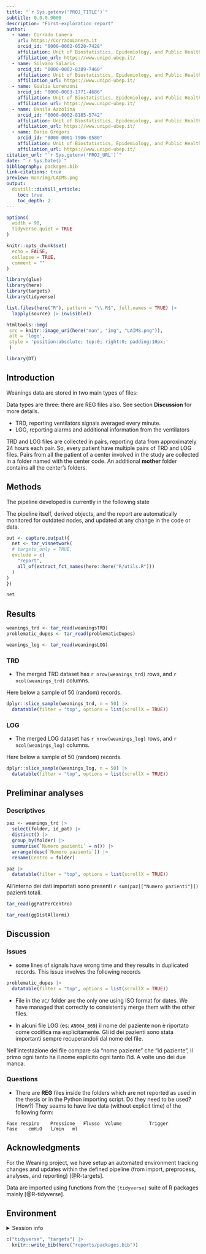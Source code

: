 ```yaml
---
title: "`r Sys.getenv('PROJ_TITLE')`"
subtitle: 0.0.0.9000
description: "First-exploration report"
author:
  - name: Corrado Lanera
    url: https://CorradoLanera.it
    orcid_id: "0000-0002-0520-7428"
    affiliation: Unit of Biostatistics, Epidemiology, and Public Health
    affiliation_url: https://www.unipd-ubep.it/
  - name: Silvano Salaris
    orcid_id: "0000-0002-8389-7460"
    affiliation: Unit of Biostatistics, Epidemiology, and Public Health
    affiliation_url: https://www.unipd-ubep.it/
  - name: Giulia Lorenzoni
    orcid_id: "0000-0003-1771-4686"
    affiliation: Unit of Biostatistics, Epidemiology, and Public Health
    affiliation_url: https://www.unipd-ubep.it/
  - name: Danila Azzolina
    orcid_id: "0000-0002-8185-5742"
    affiliation: Unit of Biostatistics, Epidemiology, and Public Health
    affiliation_url: https://www.unipd-ubep.it/
  - name: Dario Gregori
    orcid_id: "0000-0001-7906-0580"
    affiliation: Unit of Biostatistics, Epidemiology, and Public Health
    affiliation_url: https://www.unipd-ubep.it/
citation_url: "`r Sys.getenv('PROJ_URL')`"
date: "`r Sys.Date()`"
bibliography: packages.bib
link-citations: true
preview: man/img/LAIMS.png
output:
  distill::distill_article:
    toc: true
    toc_depth: 2
---
```


<!-- DON'T RENDER THE REPORT BY HAND DIRECTLY! -->
<!-- use `targets::tar_make()` instead -->


```r
options(
  width = 90,
  tidyverse.quiet = TRUE
)

knitr::opts_chunk$set(
  echo = FALSE,
  collapse = TRUE,
  comment = ""
)

library(glue)
library(here)
library(targets)
library(tidyverse)

list.files(here("R"), pattern = "\\.R$", full.names = TRUE) |>
  lapply(source) |> invisible()
```


```r
htmltools::img(
 src = knitr::image_uri(here("man", "img", "LAIMS.png")),
 alt = 'logo',
 style = 'position:absolute; top:0; right:0; padding:10px;'
 )
```


```r
library(DT)
```

## Introduction

Weanings data are stored in two main types of files:

<aside>
Data types are three: there are REG files also.
See section **Discussion** for more details.
</aside>

- TRD, reporting ventilators signals averaged every minute.
- LOG, reporting alarms and additional information from the ventilators

TRD and LOG files are collected in pairs, reporting data from
approximately 24 hours each pair. So, every patient have multiple pairs
of TRD and LOG files. Pairs from all the patient of a center involved 
in the study are collected in a folder named with the center code. An
additional __mother__ folder contains all the center's folders.


## Methods


The pipeline developed is currently in the following state

<aside>
The pipeline itself, derived objects, and the report are automatically
monitored for outdated nodes, and updated at any change in the code or
data.
</aside>

```r
out <- capture.output({
  net <- tar_visnetwork(
  # targets_only = TRUE,
  exclude = c(
    "report",
    all_of(extract_fct_names(here::here("R/utils.R")))
  )
)  
})

net

```



## Results



```r
weanings_trd <- tar_read(weaningsTRD)
problematic_dupes <- tar_read(problematicDupes)

weanings_log <- tar_read(weaningsLOG)

```


### TRD

- The merged TRD dataset has `r nrow(weanings_trd)` rows, and
`r ncol(weanings_trd)` columns.

Here below a sample of 50 (random) records.

```r
dplyr::slice_sample(weanings_trd, n = 50) |> 
  datatable(filter = "top", options = list(scrollX = TRUE))
```



### LOG


- The merged LOG dataset has `r nrow(weanings_log)` rows, and
`r ncol(weanings_log)` columns.

Here below a sample of 50 (random) records.

```r
dplyr::slice_sample(weanings_log, n = 50) |> 
  datatable(filter = "top", options = list(scrollX = TRUE))
```


## Preliminar analyses

### Descriptives

```r
paz <- weanings_trd |> 
  select(folder, id_pat) |> 
  distinct() |> 
  group_by(folder) |> 
  summarise(`Numero pazienti` = n()) |> 
  arrange(desc(`Numero pazienti`)) |> 
  rename(Centro = folder)

paz |> 
  datatable(filter = "top", options = list(scrollX = TRUE))
```

<aside>
All'interno dei dati importati sono presenti `r sum(paz[["Numero
pazienti"]])` pazienti totali.
</aside>


```r
tar_read(ggPatPerCentro)
```


```r
tar_read(ggDistAllarmi)
```



## Discussion

### Issues

- some lines of signals have wrong time and they results in duplicated
records. This issue involves the following records

```r
problematic_dupes |> 
  datatable(filter = "top", options = list(scrollX = TRUE))
```


- File in the `VC/` folder are the only one using ISO format for dates.
We have managed that correctly to consistently merge them with the other files.


- In alcuni file LOG (es: `AN004_869`) il nome del paziente non è
riportato come codifica ma esplicitamente. Gli id dei pazienti sono
stata importanti sempre recuperandoli dal nome del file.

<aside>
Nell'intestazione dei file compare sia "nome paziente" che "id
paziente", il primo ogni tanto ha il nome esplicito ogni tanto l'id. A
volte uno dei due manca.
</aside>

### Questions

- There are **REG** files inside the folders which are not reported as
used in the thesis or in the Python importing script. Do they need to be
used? (How?) They seams to have live data (without explicit time) of
the following form:

```
Fase respiro	Pressione	Flusso	Volume			Trigger
Fase	cmH₂O	l/min	ml			
```



## Acknowledgments {.appendix}

For the Weaning project, we have setup an automated environment
tracking changes and updates within the defined pipeline (from import,
preprocess, analyses, and reporting) [@R-targets].


Data are imported using functions from the `{tidyverse}` suite
of R packages mainly [@R-tidyverse].



## Environment {.appendix}

<details>
  <summary>Session info</summary>
```r
devtools::session_info()
```
</details>

```r
c("tidyverse", "targets") |> 
  knitr::write_bib(here("reports/packages.bib"))
```

